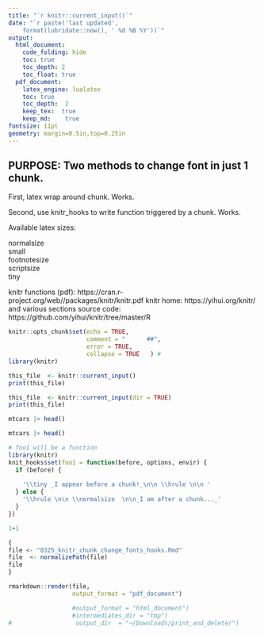 ```yaml
---
title: "`r knitr::current_input()`"  
date: "`r paste('last updated', 
    format(lubridate::now(), ' %d %B %Y'))`"   
output:   
  html_document:  
    code_folding: hide
    toc: true 
    toc_depth: 2
    toc_float: true
  pdf_document:   
    latex_engine: lualatex    
    toc: true
    toc_depth:  2   
    keep_tex:  true
    keep_md:    true
fontsize: 11pt   
geometry: margin=0.5in,top=0.25in   
---
```


##  PURPOSE:   Two methods to change font in just 1 chunk.
First, latex wrap around chunk.  Works.

Second, use knitr_hooks to write function triggered by a chunk. Works.

Available latex sizes:

\footnotesize
normalsize \
small \
footnotesize \
scriptsize \
tiny \



knitr functions (pdf): https://cran.r-project.org/web//packages/knitr/knitr.pdf
knitr home:  https://yihui.org/knitr/ and various sections
source code:  https://github.com/yihui/knitr/tree/master/R

\normalsize

```r
knitr::opts_chunk$set(echo = TRUE,
                      comment = "      ##",
                      error = TRUE,
                      collapse = TRUE   ) # 
library(knitr)
```


<!-- knitr::current_input() -->
```r
this_file  <- knitr::current_input() 
print(this_file)

this_file  <- knitr::current_input(dir = TRUE)
print(this_file)
``` 
```r
mtcars |> head()
```

\tiny
```r
mtcars |> head()
```
\normalsize


```r
# foo1 will be a function
library(knitr)
knit_hooks$set(foo1 = function(before, options, envir) {
  if (before) {
      
    '\\tiny _I appear before a chunk!_\n\n \\hrule \n\n '
  } else {
    '\\hrule \n\n \\normalsize  \n\n_I am after a chunk..._'
  }
})

```

<!-- trigger foo1 -->
```r
1+1
```

```r

{
file <- "0325_knitr_chunk_change_fonts_hooks.Rmd"
file  <- normalizePath(file)
file
}

rmarkdown::render(file,
                  output_format = "pdf_document")

                  #output_format = "html_document")
                  #intermediates_dir = "tmp")
#                  output_dir  = "~/Downloads/print_and_delete/")
```





